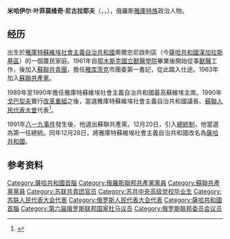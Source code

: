 {{family name hatnote|叶菲莫维奇|[[尼古拉耶夫|尼古拉耶夫]]|lang=Eastern Slavic}}
{{Infobox officeholder 
| name= 米哈伊尔·尼古拉耶夫
| native_name={{lang|ru|Михаил Николаев}}
| image = NikolaevME.jpg
| order=第1任[[薩哈共和國總統|薩哈共和國總統]]
| term_start= 1991年12月20日
| term_end= 2002年1月21日
| predecessor=''職位設立''
| successor=[[維亞切斯拉夫·什特羅夫|維亞切斯拉夫·什特羅夫]]
| birth_date={{birth date and age|1937|11|13|df=yes}}
| birth_place= {{USSR}}[[雅庫特蘇維埃社會主義自治共和國|雅庫特蘇維埃社會主義自治共和國]]奧爾忠尼啟則區<br>（今{{RUS}}[[薩哈共和國|薩哈共和國]][[漢加拉斯基區|漢加拉斯基區]]）
| death_date=
| death_place=
| spouse=
| children=
| religion=
| party=[[俄羅斯聯邦共產黨|俄羅斯聯邦共產黨]]
| vicepresident=
| awards={{{!}} style="background: transparent"
{{!}} {{二级祖国功勋勋章}} {{!!}} {{三级祖国功勋勋章}} {{!!}} {{四级祖国功勋勋章}}
{{!}}}
{{{!}} style="background: transparent"
{{!}} {{劳动红旗勋章}} {{!!}} {{各族人民友谊勋章}} {{!!}} {{纪念列宁诞辰一百周年奖章}} 
{{!}}}
}}
'''米哈伊尔·叶菲莫维奇·尼古拉耶夫'''（{{lang-ru|Михаил Ефимович Николаев}}，{{lang-sah|Дьэкиим уола Ньукулаайап Мэхээлэ}}，{{bd|1937年|11月13日|||catIdx=Nikolayev}}），俄羅斯[[雅庫特人|雅庫特族]]政治人物。
==经历==
出生於[[雅庫特蘇維埃社會主義自治共和國|雅庫特蘇維埃社會主義自治共和國]]奧爾忠尼啟則區（今[[薩哈共和國|薩哈共和國]][[漢加拉斯基區|漢加拉斯基區]]）的一個農民家庭。1961年自[[鄂木斯克國立獸醫學院|鄂木斯克國立獸醫學院]]畢業後開始從事[[獸醫|獸醫]]工作，後加入[[蘇聯共青團|蘇聯共青團]]，擔任[[雅库茨克|雅库茨克]]市團委第一書記，從此踏入仕途。1963年加入[[蘇聯共產黨|蘇聯共產黨]]。

1989年至1990年擔任雅庫特蘇維埃社會主義自治共和國最高蘇維埃主席。1990年[[戈巴契夫|戈巴契夫]]實行[[改革重組|改革重組]]之後，當選雅庫特蘇維埃社會主義自治共和國議長、[[蘇聯人民代表大會|蘇聯人民代表大會]]代表<ref>{{cite web |title=Николаев Михаил Ефимович |url=http://council.gov.ru/services/reference/9162/ |publisher=Совет Федерации Федерального Собрания |language=ru |access-date=2020-10-18 |archive-date=2021-03-24 |archive-url=https://web.archive.org/web/20210324072006/http://council.gov.ru/services/reference/9162/ |dead-url=no }}</ref>。

1991年[[八一九事件|八一九事件]]發生後，他退出蘇聯共產黨。12月20日，引入[[總統制|總統制]]，他當選為第一任總統。同年12月28日，將雅庫特蘇維埃社會主義自治共和國改名為[[薩哈共和國|薩哈共和國]]。
==参考资料==
{{reflist}}

{{薩哈共和國首腦}}
{{Authority control}}
{{DEFAULTSORT:Nikolayev, Mikhail}}
[[Category:薩哈共和國首腦|Category:薩哈共和國首腦]]
[[Category:俄羅斯聯邦共產黨黨員|Category:俄羅斯聯邦共產黨黨員]]
[[Category:蘇聯共產黨黨員|Category:蘇聯共產黨黨員]]
[[Category:苏联共青团官员|Category:苏联共青团官员]]
[[Category:苏共中央高级党校毕业生|Category:苏共中央高级党校毕业生]]
[[Category:苏联人民代表大会代表|Category:苏联人民代表大会代表]]
[[Category:俄罗斯人民代表大会代表|Category:俄罗斯人民代表大会代表]]
[[Category:薩哈共和國首腦|Category:薩哈共和國首腦]]
[[Category:第六届俄罗斯联邦国家杜马议员|Category:第六届俄罗斯联邦国家杜马议员]]
[[Category:俄罗斯联邦委员会议员|Category:俄罗斯联邦委员会议员]]